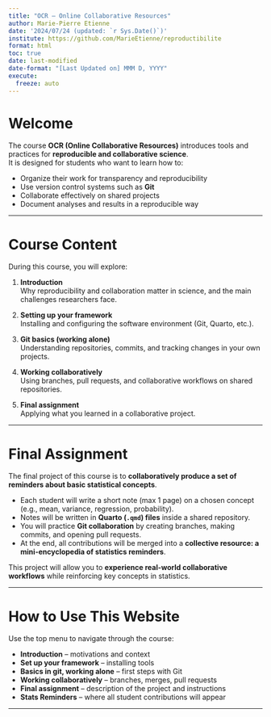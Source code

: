 ```yaml
---
title: "OCR – Online Collaborative Resources"
author: Marie-Pierre Etienne
date: '2024/07/24 (updated: `r Sys.Date()`)'
institute: https://github.com/MarieEtienne/reproductibilite
format: html
toc: true
date: last-modified
date-format: "[Last Updated on] MMM D, YYYY"
execute: 
  freeze: auto
---
```


# Welcome

The course **OCR (Online Collaborative Resources)** introduces tools and practices for **reproducible and collaborative science**.  
It is designed for students who want to learn how to:  

- Organize their work for transparency and reproducibility  
- Use version control systems such as **Git**  
- Collaborate effectively on shared projects  
- Document analyses and results in a reproducible way  

---

# Course Content

During this course, you will explore:

1. **Introduction**  
   Why reproducibility and collaboration matter in science, and the main challenges researchers face.  

2. **Setting up your framework**  
   Installing and configuring the software environment (Git, Quarto, etc.).  

3. **Git basics (working alone)**  
   Understanding repositories, commits, and tracking changes in your own projects.  

4. **Working collaboratively**  
   Using branches, pull requests, and collaborative workflows on shared repositories.  

5. **Final assignment**  
   Applying what you learned in a collaborative project.

---

# Final Assignment

The final project of this course is to **collaboratively produce a set of reminders about basic statistical concepts**.  

- Each student will write a short note (max 1 page) on a chosen concept (e.g., mean, variance, regression, probability).  
- Notes will be written in **Quarto (`.qmd`) files** inside a shared repository.  
- You will practice **Git collaboration** by creating branches, making commits, and opening pull requests.  
- At the end, all contributions will be merged into a **collective resource: a mini-encyclopedia of statistics reminders**.  

This project will allow you to **experience real-world collaborative workflows** while reinforcing key concepts in statistics.  

---

# How to Use This Website

Use the top menu to navigate through the course:  

- **Introduction** – motivations and context  
- **Set up your framework** – installing tools  
- **Basics in git, working alone** – first steps with Git  
- **Working collaboratively** – branches, merges, pull requests  
- **Final assignment** – description of the project and instructions  
- **Stats Reminders** – where all student contributions will appear  

---